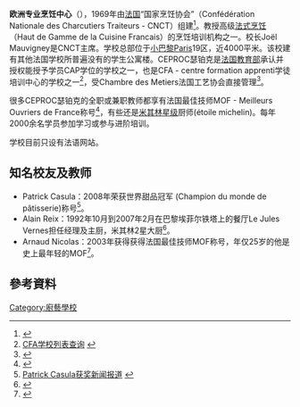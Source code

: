 {{Copy edit|time=2021-10-25|reason=過多的外文}}

'''欧洲专业烹饪中心'''（{{lang-fr|CEPROC，Centre Européen des Professions Culinaires}}），1969年由[[法国|法国]]“国家烹饪协会”（Confédération Nationale des Charcutiers Traiteurs - CNCT）组建<ref name="CEPROC">{{Cite web |url=http://www.ceproc.com/ |title=CEPROC瑟铂克官网 |accessdate=2011-10-19 |archive-date=2011-10-11 |archive-url=https://web.archive.org/web/20111011133454/http://www.ceproc.com/ |dead-url=no }}</ref>。教授高级[[法國飲食文化|法式烹饪]]（Haut de Gamme de la Cuisine Francais）的烹饪培训机构之一。校长Joël Mauvigney是CNCT主席。学校总部位于[[小巴黎|小巴黎]]Paris19区，近4000平米。该校建有其他法国学校所普遍没有的学生公寓楼。CEPROC瑟铂克是[[法国教育部|法国教育部]]承认并授权能授予学员CAP学位的学校之一，也是CFA - centre formation apprenti学徒培训中心的学校之一<ref name="CFA">[http://www.lapprenti.com/ CFA学校列表查询] {{Wayback|url=http://www.lapprenti.com/ |date=20111025063755 }}</ref>，受Chambre des Metiers法国工艺协会直接管理<ref name="CM">{{Cite web |url=http://www.artisanat.fr/ |title=CM官网 |access-date=2011-10-19 |archive-url=https://web.archive.org/web/20190901080813/https://www.artisanat.fr/ |archive-date=2019-09-01 |dead-url=yes }}</ref>。

很多CEPROC瑟铂克的全职或兼职教师都享有法国最佳技师MOF - Meilleurs Ouvriers de France称号<ref name="MOF">{{Cite web |url=http://www.meilleursouvriersdefrance.info/ |title=MOF官网 |accessdate=2011-10-19 |archive-date=2011-10-25 |archive-url=https://web.archive.org/web/20111025123522/http://www.meilleursouvriersdefrance.info/ |dead-url=no }}</ref>，有些还是[[米其林指南|米其林星级]]厨师(étoile michelin)。每年2000余名学员参加学习或参与进阶培训。

学校目前只设有法语网站。

==知名校友及教师==

*Patrick Casula：2008年荣获世界甜品冠军 (Champion du monde de pâtisserie)称号<ref name="Patrick">[http://www.amabilia.com/blogs/passionsgourmandes/?p=679 Patrick Casula获奖新闻报道] {{webarchive|url=https://web.archive.org/web/20111027025549/http://www.amabilia.com/blogs/passionsgourmandes/?p=679 |date=2011-10-27 }}</ref>。
*Alain Reix：1992年10月到2007年2月在巴黎埃菲尔铁塔上的餐厅Le Jules Vernes担任经理及主厨，米其林2星大厨<ref name="Alain">{{Cite web |url=http://www.alainreix.com/parcours.htm |title=Alain Reix个人网站职业经历简介 |access-date=2011-10-19 |archive-url=https://web.archive.org/web/20130801094717/http://www.alainreix.com/parcours.htm |archive-date=2013-08-01 |dead-url=yes }}</ref>。
*Arnaud Nicolas：2003年获得获得法国最佳技师MOF称号，年仅25岁的他是史上最年轻的MOF<ref name="测试">{{Cite web |url=http://www.boudoirparis.fr/fr/la-cuisine/le-chef-arnaud-nicolas.html |title=Arnaud Nicolas介绍 |accessdate=2011-10-19 |archive-date=2012-02-05 |archive-url=https://web.archive.org/web/20120205050509/http://www.boudoirparis.fr/fr/la-cuisine/le-chef-arnaud-nicolas.html |dead-url=no }}</ref>。

==參考資料==
<references />

[[Category:廚藝學校|Category:廚藝學校]]